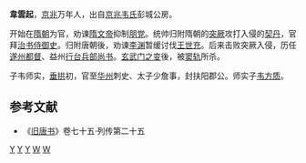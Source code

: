 '''韋雲起'''{{BD|？||626年||catIdx=W}}，[[京兆|京兆]]万年人，出自[[京兆韦氏|京兆韦氏]]彭城公房。

开始在[[隋朝|隋朝]]为官，劝谏[[隋文帝|隋文帝]]抑制[[朋党|朋党]]。统帅归附隋朝的[[突厥|突厥]]攻打入侵的[[契丹|契丹]]，官拜[[治书侍御史|治书侍御史]]。归附唐朝後，劝谏[[李渊|李渊]]暂缓讨伐[[王世充|王世充]]。后来击败突厥入侵，历任[[遂州|遂州]][[都督|都督]]、益州[[行台|行台]][[兵部尚书|兵部尚书]]。[[玄武门之变|玄武门之变]]後，被[[窦轨|窦轨]]所杀。

子韦师实，[[垂拱|垂拱]]初，官至[[华州|华州]]刺史、太子少詹事，封扶阳郡公。师实子[[韦方质|韦方质]]。

==参考文献==
*《[[旧唐书|旧唐书]]》卷七十五·列传第二十五

[[Category:京兆韦氏|Y]]
[[Category:隋朝县公|Y]]
[[Category:唐朝县公|Y]]
[[Category:隋朝政治人物|W]]
[[Category:唐朝政治人物|W]]